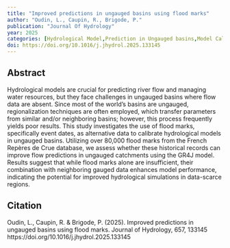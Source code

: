 ```yaml
---
title: "Improved predictions in ungauged basins using flood marks"
author: "Oudin, L., Caupin, R., Brigode, P."
publication: "Journal Of Hydrology"
year: 2025
categories: [Hydrological Model,Prediction in Ungauged basins,Model Calibration]
doi: https://doi.org/10.1016/j.jhydrol.2025.133145
---
```


## Abstract

Hydrological models are crucial for predicting river flow and managing water resources, but they face challenges in ungauged basins where flow data are absent. Since most of the world’s basins are ungauged, regionalization techniques are often employed, which transfer parameters from similar and/or neighboring basins; however, this process frequently yields poor results. This study investigates the use of flood marks, specifically event dates, as alternative data to calibrate hydrological models in ungauged basins. Utilizing over 80,000 flood marks from the French Repères de Crue database, we assess whether these historical records can improve flow predictions in ungauged catchments using the GR4J model. Results suggest that while flood marks alone are insufficient, their combination with neighboring gauged data enhances model performance, indicating the potential for improved hydrological simulations in data-scarce regions.

## Citation

Oudin, L., Caupin, R. & Brigode, P. (2025). Improved predictions in ungauged basins using flood marks. Journal of Hydrology, 657, 133145 https://doi.org/10.1016/j.jhydrol.2025.133145
